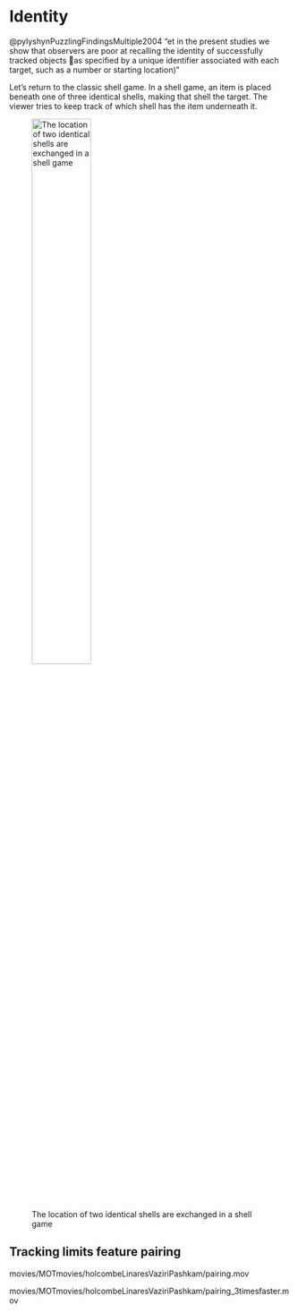# Identity

@pylyshynPuzzlingFindingsMultiple2004 "et in the present studies we show that observers are poor at recalling the identity of successfully tracked objects 􏰞as specified by a unique identifier associated with each target, such as a number or starting location)"

Let's return to the classic shell game. In a shell game, an item is placed beneath one of three identical shells, making that shell the target. The viewer tries to keep track of which shell has the item underneath it. 
 <!-- insert Conversation article text-->

![The location of two identical shells are exchanged in a shell game](imagesForRmd/shellGame.png){width=50%} 

## Tracking limits feature pairing 

movies/MOTmovies/holcombeLinaresVaziriPashkam/pairing.mov

movies/MOTmovies/holcombeLinaresVaziriPashkam/pairing_3timesfaster.mov
